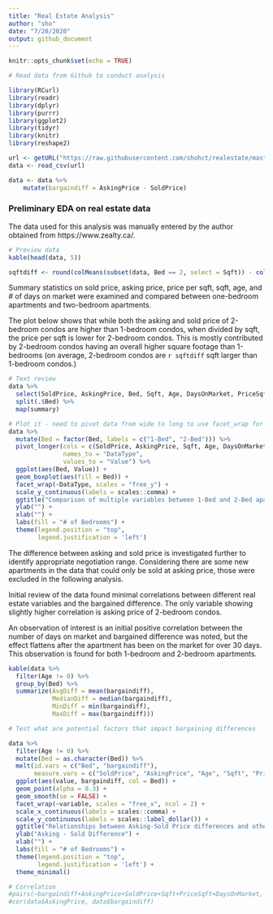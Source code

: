 ```yaml
---
title: "Real Estate Analysis"
author: "sho"
date: "7/28/2020"
output: github_document
---
```


```r
knitr::opts_chunk$set(echo = TRUE)
```


```r

# Read data from Github to conduct analysis

library(RCurl)
library(readr)
library(dplyr)
library(purrr)
library(ggplot2)
library(tidyr)
library(knitr)
library(reshape2)

url <- getURL("https://raw.githubusercontent.com/shohct/realestate/master/RealestateData.csv")
data <- read_csv(url)

data <- data %>% 
    mutate(bargaindiff = AskingPrice - SoldPrice)
```

### Preliminary EDA on real estate data

The data used for this analysis was manually entered by the author obtained from https://www.zealty.ca/.
```r
# Preview data
kable(head(data, 5))

sqftdiff <- round(colMeans(subset(data, Bed == 2, select = Sqft)) - colMeans(subset(data, Bed == 1, select = Sqft)), 2)
```

Summary statistics on sold price, asking price, price per sqft, sqft, age, and # of days on market were examined and compared between one-bedroom apartments and two-bedroom apartments. 

The plot below shows that while both the asking and sold price of 2-bedroom condos are higher than 1-bedroom condos, when divided by sqft, the price per sqft is lower for 2-bedroom condos. This is mostly contributed by 2-bedroom condos having an overall higher square footage than 1-bedrooms (on average, 2-bedroom condos are `r sqftdiff` sqft larger than 1-bedroom condos.)

```r
# Text review
data %>% 
  select(SoldPrice, AskingPrice, Bed, Sqft, Age, DaysOnMarket, PriceSqft) %>% 
  split(.$Bed) %>% 
  map(summary)

# Plot it - need to pivot data from wide to long to use facet_wrap for all y values
data %>% 
  mutate(Bed = factor(Bed, labels = c("1-Bed", "2-Bed"))) %>% 
  pivot_longer(cols = c(SoldPrice, AskingPrice, Sqft, Age, DaysOnMarket, PriceSqft),
               names_to = "DataType",
               values_to = "Value") %>% 
  ggplot(aes(Bed, Value)) +
  geom_boxplot(aes(fill = Bed)) +
  facet_wrap(~DataType, scales = "free_y") +
  scale_y_continuous(labels = scales::comma) +
  ggtitle("Comparison of multiple variables between 1-Bed and 2-Bed apartments") +
  ylab("") +
  xlab("") +
  labs(fill = "# of Bedrooms") +
  theme(legend.position = "top",
        legend.justification = 'left')
```

The difference between asking and sold price is investigated further to identify appropriate negotiation range. Considering there are some new apartments in the data that could only be sold at asking price, those were excluded in the following analysis.

Initial review of the data found minimal correlations between different real estate variables and the bargained difference. The only variable showing slightly higher correlation is asking price of 2-bedroom condos.

An observation of interest is an initial positive correlation between the number of days on market and bargained difference was noted, but the effect flattens after the apartment has been on the market for over 30 days. This observation is found for both 1-bedroom and 2-bedroom apartments. 
```r

kable(data %>% 
  filter(Age != 0) %>% 
  group_by(Bed) %>% 
  summarize(AvgDiff = mean(bargaindiff),
            MedianDiff = median(bargaindiff),
            MinDiff = min(bargaindiff),
            MaxDiff = max(bargaindiff)))

# Test what are potential factors that impact bargaining differences

data %>% 
  filter(Age != 0) %>% 
  mutate(Bed = as.character(Bed)) %>% 
  melt(id.vars = c("Bed", "bargaindiff"), 
       measure.vars = c("SoldPrice", "AskingPrice", "Age", "Sqft", "PriceSqft", "DaysOnMarket")) %>% 
  ggplot(aes(value, bargaindiff, col = Bed)) +
  geom_point(alpha = 0.3) +
  geom_smooth(se = FALSE) +
  facet_wrap(~variable, scales = "free_x", ncol = 2) +
  scale_x_continuous(labels = scales::comma) +
  scale_y_continuous(labels = scales::label_dollar()) +
  ggtitle("Relationships between Asking-Sold Price differences and other variables") +
  ylab("Asking - Sold Difference") +
  xlab("") +
  labs(fill = "# of Bedrooms") +
  theme(legend.position = "top",
        legend.justification = 'left') +
  theme_minimal()

# Correlation
#pairs(~bargaindiff+AskingPrice+SoldPrice+Sqft+PriceSqft+DaysOnMarket, data = data, main = "test")
#cor(data$AskingPrice, data$bargaindiff)
```

